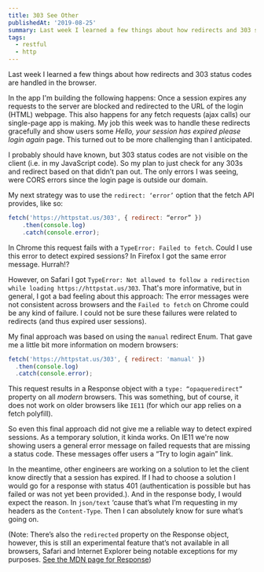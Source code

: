 ```yaml
---
title: 303 See Other
publishedAt: '2019-08-25'
summary: Last week I learned a few things about how redirects and 303 status codes are handled in the browser.
tags:
  - restful
  - http
---
```


Last week I learned a few things about how redirects and 303 status codes are handled in the browser.

In the app I'm building the following happens: Once a session expires any requests to the server are blocked and redirected to the URL of the login (HTML) webpage. This also happens for any fetch requests (ajax calls) our single-page app is making. My job this week was to handle these redirects gracefully and show users some _Hello, your session has expired please login again_ page. This turned out to be more challenging than I anticipated.

I probably should have known, but 303 status codes are not visible on the client (i.e. in my JavaScript code). So my plan to just check for any 303s and redirect based on that didn’t pan out. The only errors I was seeing, were CORS errors since the login page is outside our domain.

My next strategy was to use the `redirect: ‘error’` option that the fetch API provides, like so:

```js
fetch('https://httpstat.us/303', { redirect: “error” })
    .then(console.log)
    .catch(console.error);
```

In Chrome this request fails with a `TypeError: Failed to fetch`. Could I use this error to detect expired sessions? In Firefox I got the same error message. Hurrah!?

However, on Safari I got `TypeError: Not allowed to follow a redirection while loading https://httpstat.us/303`. That's more informative, but in general, I got a bad feeling about this approach: The error messages were not consistent across browsers and the `Failed to fetch` on Chrome could be any kind of failure. I could not be sure these failures were related to redirects (and thus expired user sessions).

My final approach was based on using the `manual` redirect Enum. That gave me a little bit more information on modern browsers:

```js
fetch('https://httpstat.us/303', { redirect: 'manual' })
  .then(console.log)
  .catch(console.error);
```

This request results in a Response object with a `type: “opaqueredirect”` property on all _modern_ browsers. This was something, but of course, it does not work on older browsers like `IE11` (for which our app relies on a fetch polyfill).

So even this final approach did not give me a reliable way to detect expired sessions. As a temporary solution, it kinda works. On IE11 we're now showing users a general error message on failed requests that are missing a status code. These messages offer users a “Try to login again” link.

In the meantime, other engineers are working on a solution to let the client know directly that a session has expired. If I had to choose a solution I would go for a response with status 401 (authentication is possible but has failed or was not yet been provided.). And in the response body, I would expect the reason. In `json/text` ‘cause that’s what I’m requesting in my headers as the `Content-Type`. Then I can absolutely know for sure what’s going on.

(Note: There’s also the `redirected` property on the Response object, however, this is still an experimental feature that’s not available in all browsers, Safari and Internet Explorer being notable exceptions for my purposes. [See the MDN page for Response](https://developer.mozilla.org/en-US/docs/Web/API/Response/redirected))
